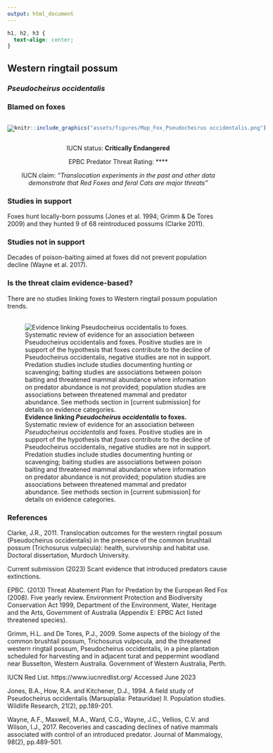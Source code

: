 ```yaml
---
output: html_document
---
```

```css
h1, h2, h3 {
  text-align: center;
}
```

## **Western ringtail possum**
### *Pseudocheirus occidentalis*
### Blamed on foxes

:::: {style="display: flex;"}

[![](assets/photos/Pseudocheirus occidentalis.png)](https://www.inaturalist.org/photos/31714307?size=original)

::: {}

:::

::: {}
  ```r
  knitr::include_graphics("assets/figures/Map_Fox_Pseudocheirus occidentalis.png")
  ```
:::

::::
<center>
IUCN status: **Critically Endangered**

EPBC Predator Threat Rating: ****

IUCN claim: *"Translocation experiments in the past and other data demonstrate that Red Foxes and feral Cats are major threats"*

</center>

### Studies in support

Foxes hunt locally-born possums (Jones et al. 1994; Grimm & De Tores 2009) and they hunted 9 of 68 reintroduced possums (Clarke 2011).

### Studies not in support

Decades of poison-baiting aimed at foxes did not prevent population decline (Wayne et al. 2017).

### Is the threat claim evidence-based?

There are no studies linking foxes to Western ringtail possum population trends.
<br>
<br>

![**Evidence linking *Pseudocheirus occidentalis* to foxes.** Systematic review of evidence for an association between *Pseudocheirus occidentalis* and foxes. Positive studies are in support of the hypothesis that *foxes* contribute to the decline of Pseudocheirus occidentalis, negative studies are not in support. Predation studies include studies documenting hunting or scavenging; baiting studies are associations between poison baiting and threatened mammal abundance where information on predator abundance is not provided; population studies are associations between threatened mammal and predator abundance. See methods section in [current submission] for details on evidence categories.](assets/figures/Main_Evidence_Fox_Pseudocheirus occidentalis.png)

### References

Clarke, J.R., 2011. Translocation outcomes for the western ringtail possum (Pseudocheirus occidentalis) in the presence of the common brushtail possum (Trichosurus vulpecula): health, survivorship and habitat use. Doctoral dissertation, Murdoch University.

Current submission (2023) Scant evidence that introduced predators cause extinctions.

EPBC. (2013) Threat Abatement Plan for Predation by the European Red Fox (2008). Five yearly review. Environment Protection and Biodiversity Conservation Act 1999, Department of the Environment, Water, Heritage and the Arts, Government of Australia (Appendix E: EPBC Act listed threatened species).

Grimm, H.L. and De Tores, P.J., 2009. Some aspects of the biology of the common brushtail possum, Trichosurus vulpecula, and the threatened western ringtail possum, Pseudocheirus occidentalis, in a pine plantation scheduled for harvesting and in adjacent turat and peppermint woodland near Busselton, Western Australia. Government of Western Australia, Perth.

IUCN Red List. https://www.iucnredlist.org/ Accessed June 2023

Jones, B.A., How, R.A. and Kitchener, D.J., 1994. A field study of Pseudocheirus occidentalis (Marsupialia: Petauridae) II. Population studies. Wildlife Research, 21(2), pp.189-201.

Wayne, A.F., Maxwell, M.A., Ward, C.G., Wayne, J.C., Vellios, C.V. and Wilson, I.J., 2017. Recoveries and cascading declines of native mammals associated with control of an introduced predator. Journal of Mammalogy, 98(2), pp.489-501.

